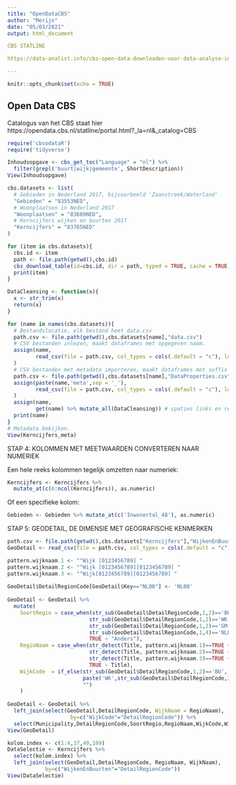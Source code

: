 ```yaml
---
title: "OpenDataCBS"
author: "Merijn"
date: "05/03/2021"
output: html_document

CBS STATLINE

https://data-analist.info/cbs-open-data-downloaden-voor-data-analyse-in-r/

---
```


```r
knitr::opts_chunk$set(echo = TRUE)
```

## Open Data CBS

Catalogus van het CBS staat hier https://opendata.cbs.nl/statline/portal.html?_la=nl&_catalog=CBS

```r
require('cbsodataR')
require('tidyverse')
```



```r

Inhoudsopgave <- cbs_get_toc("Language" = "nl") %>% 
  filter(grepl('buurt|wijk|gemeente', ShortDescription))
View(Inhoudsopgave)
```
```r
cbs.datasets <- list(
  # Gebieden in Nederland 2017, bijvoorbeeld 'Zaanstreek/Waterland'
  "Gebieden" = "83553NED", 
  # Woonplaatsen in Nederland 2017
  "Woonplaatsen" = "83689NED",
  # Kerncijfers wijken en buurten 2017 
  "Kerncijfers" = "83765NED"
) 
```

```r
for (item in cbs.datasets){
  cbs.id <- item
  path <- file.path(getwd(),cbs.id)
  cbs_download_table(id=cbs.id, dir = path, typed = TRUE, cache = TRUE, verbose = FALSE)
  print(item)
}
```

```r
DataCleansing <- function(x){
  x <- str_trim(x)  
  return(x)
}
```


```r
for (name in names(cbs.datasets)){
  # Bestandslocatie, elk bestand heet data.csv
  path.csv <- file.path(getwd(),cbs.datasets[name],"data.csv")
  # CSV bestanden inlezen, maakt dataframes met opgegeven naam.
  assign(name, 
         read_csv(file = path.csv, col_types = cols(.default = "c"), locale = readr::locale(encoding = "windows-1252")) # alle kolommen als tekst laden, daarna bewerken
  )
  # CSV bestanden met metadata importeren, maakt dataframes met suffix meta.
  path.csv <- file.path(getwd(),cbs.datasets[name],"DataProperties.csv")
  assign(paste(name,'meta',sep = '_'), 
         read_csv(file = path.csv, col_types = cols(.default = "c"), locale = readr::locale(encoding = "windows-1252")) # alle kolommen als tekst laden, daarna bewerken
  )
  assign(name,
         get(name) %>% mutate_all(DataCleansing)) # spaties links en rechts verwijderen
  print(name)
}
# Metadata bekijken.
View(Kerncijfers_meta)
```

STAP 4: KOLOMMEN MET MEETWAARDEN CONVERTEREN NAAR NUMERIEK

Een hele reeks kolommen tegelijk omzetten naar numeriek:

```r
Kerncijfers <- Kerncijfers %>% 
  mutate_at(c(6:ncol(Kerncijfers)), as.numeric)
```

Of een specifieke kolom:


```r
Gebieden <- Gebieden %>% mutate_at(c('Inwonertal_48'), as.numeric)
```


STAP 5: GEODETAIL, DE DIMENSIE MET GEOGRAFISCHE KENMERKEN


```r
path.csv <- file.path(getwd(),cbs.datasets["Kerncijfers"],"WijkenEnBuurten.csv")
GeoDetail <- read_csv(file = path.csv, col_types = cols(.default = "c"), locale = readr::locale(encoding = "windows-1252"))
```

```r
pattern.wijknaam.1 <- "^Wijk [0123456789] "
pattern.wijknaam.2 <- "^Wijk [0123456789][0123456789] "
pattern.wijknaam.3 <- "^Wijk[0123456789][0123456789] "
 
GeoDetail$DetailRegionCode[GeoDetail$Key=="NL00"] <- 'NL00'
 
GeoDetail <- GeoDetail %>% 
  mutate(
    SoortRegio = case_when(str_sub(GeoDetail$DetailRegionCode,1,2)=='BU' ~ "Buurt",
                          str_sub(GeoDetail$DetailRegionCode,1,2)=='WK' ~ "Wijk",
                          str_sub(GeoDetail$DetailRegionCode,1,2)=='GM' ~ "Gemeente",
                          str_sub(GeoDetail$DetailRegionCode,1,4)=='NL00' ~ "Nederland",
                          TRUE ~ "Anders"),
    RegioNaam = case_when(str_detect(Title, pattern.wijknaam.1)==TRUE ~ str_sub(Title,8,100),
                          str_detect(Title, pattern.wijknaam.2)==TRUE ~ str_sub(Title,9,100),
                          str_detect(Title, pattern.wijknaam.3)==TRUE ~ str_sub(Title,8,100),
                          TRUE ~ Title),
    WijkCode  = if_else(str_sub(GeoDetail$DetailRegionCode,1,2)=='BU',
                        paste('WK',str_sub(GeoDetail$DetailRegionCode,3,8), sep = ""),
                        "")
    )
 
GeoDetail <- GeoDetail %>%
  left_join(select(GeoDetail,DetailRegionCode, WijkNaam = RegioNaam),
                    by=c("WijkCode"="DetailRegionCode")) %>% 
  select(Municipality,DetailRegionCode,SoortRegio,RegioNaam,WijkCode,WijkNaam)
View(GeoDetail)
```

```r
kolom.index <- c(1:4,37,49,109) 
DataSelectie <- Kerncijfers %>%
  select(kolom.index) %>%
  left_join(select(GeoDetail,DetailRegionCode, RegioNaam, WijkNaam),
            by=c("WijkenEnBuurten"="DetailRegionCode"))
View(DataSelectie)
```



